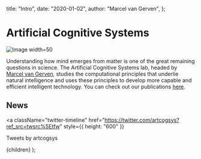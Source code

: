   title: "Intro",
  date: "2020-01-02",
  author: "Marcel van Gerven",
};


# Artificial Cognitive Systems

![Image width=50](/acs.png)

Understanding how mind emerges from matter is one of the great remaining questions in science. The Artificial Cognitive Systems lab, headed by [Marcel van Gerven](https://www.ru.nl/personen/gerven-m-van/), studies the computational principles that underlie natural intelligence and uses these principles to develop more capable and efficient intelligent technology. You can check out our publications [here](https://scholar.google.nl/citations?user=sX0ZypwAAAAJ&hl=nl).

## News

<a
  className="twitter-timeline"
  href="https://twitter.com/artcogsys?ref_src=twsrc%5Etfw"
  style={{ height: "600" }}
>
  Tweets by artcogsys
</a>
<script
  async
  src="https://platform.twitter.com/widgets.js"
  charSet="utf-8"
></script>

  <LayoutPostWrapper title={meta.title} date={meta.date}>
    {children}
  </LayoutPostWrapper>
);
